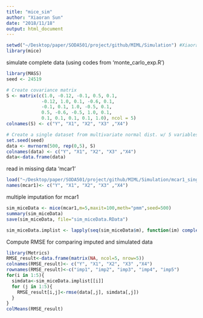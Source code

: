 ```yaml
---
title: "mice_sim"
author: "Xiaoran Sun"
date: "2018/11/18"
output: html_document
---
```

```r
setwd("~/Desktop/paper/SODA501/project/github/MIML/Simulation") #Xiaoran's working directory
library(mice)
```

simulate complete data (using codes from 'monte_carlo_exp.R')
```r
library(MASS)
seed <- 24519

# Create covariance matrix
S <- matrix(c(1.0, -0.12, -0.1, 0.5, 0.1,
             -0.12, 1.0, 0.1, -0.6, 0.1,
             -0.1, 0.1, 1.0, -0.5, 0.1,
             0.5, -0.6, -0.5, 1.0, 0.1,
             0.1, 0.1, 0.1, 0.1, 1.0), ncol = 5)
colnames(S) <- c("Y", "X1", "X2", "X3" ,"X4")

# Create a single dataset from multivariate normal dist. w/ 5 variables
set.seed(seed)
data <- mvrnorm(500, rep(0,5), S)
colnames(data) <- c("Y", "X1", "X2", "X3" ,"X4")
data<-data.frame(data)
```

read in missing data 'mcar1'
```r
load("~/Desktop/paper/SODA501/project/github/MIML/Simulation/mcar1_singledf.RData")
names(mcar1)<- c("Y", "X1", "X2", "X3" ,"X4")
```

multiple imputation for mcar1
```r
sim_miceData <- mice(mcar1,m=5,maxit=100,meth="pmm",seed=500)
summary(sim_miceData)
save(sim_miceData, file="sim_miceData.RData")

sim_miceData.implist <- lapply(seq(sim_miceData$m), function(im) complete(sim_miceData, im))
```

Compute RMSE for comparing imputed and simulated data
```r
library(Metrics)
RMSE_result<-data.frame(matrix(NA, ncol=5, nrow=5))
colnames(RMSE_result)<- c("Y", "X1", "X2", "X3" ,"X4")
rownames(RMSE_result)<-c("imp1", "imp2", "imp3", "imp4", "imp5")
for(i in 1:5){
  simdata<-sim_miceData.implist[[i]]
  for (j in 1:5){
    RMSE_result[i,j]<-rmse(data[,j], simdata[,j])
  }
}
colMeans(RMSE_result)
```